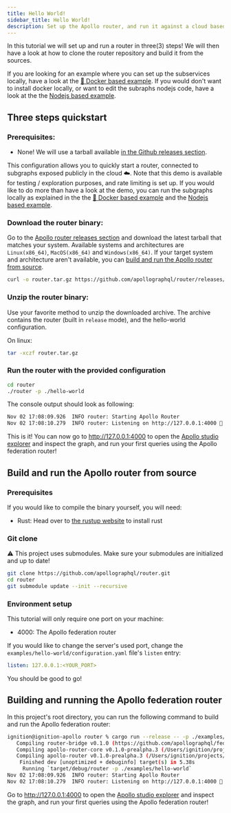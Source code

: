 ```yaml
---
title: Hello World!
sidebar_title: Hello World!
description: Set up the Apollo router, and run it against a cloud based example.
---
```


In this tutorial we will set up and run a router in three(3) steps!
We will then have a look at how to clone the router repository and build it from the sources.

If you are looking for an example where you can set up the subservices locally, have a look at the [🐳 Docker based example](docker). If you would don't want to install docker locally, or want to edit the subraphs nodejs code, have a look at the the [Nodejs based example](nodejs).

## Three steps quickstart

### Prerequisites:

- None! We will use a tarball available [in the Github releases section](https://github.com/apollographql/router/releases).

This configuration allows you to quickly start a router, connected to subgraphs exposed publicly in the cloud ☁️. Note that this demo is available for testing / exploration purposes, and rate limiting is set up. If you would like to do more than have a look at the demo, you can run the subgraphs locally as explained in the the [🐳 Docker based example](docker) and the [Nodejs based example](nodejs).

### Download the router binary:

Go to the [Apollo router releases section](https://github.com/apollographql/router/releases) and download the latest tarball that matches your system. Available systems and architectures are `Linux(x86_64)`, `MacOS(x86_64)` and `Windows(x86_64)`.
If your target system and architecture aren't available, you can [build and run the Apollo router from source](build-and-run-the-apollo-router-from-source).

```sh
curl -o router.tar.gz https://github.com/apollographql/router/releases/download/v0.1.0-prealpha.3/router-0.1.0-prealpha.3-x86_64-linux.tar.gz
```

### Unzip the router binary:

Use your favorite method to unzip the downloaded archive. The archive contains the router (built in `release` mode), and the hello-world configuration.

On linux:

```sh
tar -xczf router.tar.gz
```

### Run the router with the provided configuration

```sh
cd router
./router -p ./hello-world
```

The console output should look as following:

```sh
Nov 02 17:08:09.926  INFO router: Starting Apollo Router
Nov 02 17:08:10.279  INFO router: Listening on http://127.0.0.1:4000 🚀
```

This is it! You can now go to http://127.0.0.1:4000 to open the [Apollo studio explorer](https://www.apollographql.com/docs/studio/explorer/) and inspect the graph, and run your first queries using the Apollo federation router!

## Build and run the Apollo router from source

### Prerequisites

If you would like to compile the binary yourself, you will need:

- Rust: Head over to [the rustup website](https://rustup.rs/) to install rust

### Git clone

⚠️ This project uses submodules. Make sure your submodules are initialized and up to date!

```sh
git clone https://github.com/apollographql/router.git
cd router
git submodule update --init --recursive
```

### Environment setup

This tutorial will only require one port on your machine:

- 4000: The Apollo federation router

If you would like to change the server's used port, change the `examples/hello-world/configuration.yaml` file's `listen` entry:

```yml
listen: 127.0.0.1:<YOUR_PORT>
```

You should be good to go!

## Building and running the Apollo federation router

In this project's root directory, you can run the following command to build and run the Apollo federation router:

```bash
ignition@ignition-apollo router % cargo run --release -- -p ./examples/hello-world
   Compiling router-bridge v0.1.0 (https://github.com/apollographql/federation.git)
   Compiling apollo-router-core v0.1.0-prealpha.3 (/Users/ignition/projects/apollo/router/crates/apollo-router-core)
   Compiling apollo-router v0.1.0-prealpha.3 (/Users/ignition/projects/apollo/router/crates/apollo-router)
    Finished dev [unoptimized + debuginfo] target(s) in 5.38s
     Running `target/debug/router -p ./examples/hello-world`
Nov 02 17:08:09.926  INFO router: Starting Apollo Router
Nov 02 17:08:10.279  INFO router: Listening on http://127.0.0.1:4000 🚀
```

Go to http://127.0.0.1:4000 to open the [Apollo studio explorer](https://www.apollographql.com/docs/studio/explorer/) and inspect the graph, and run your first queries using the Apollo federation router!
